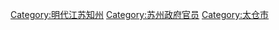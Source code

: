 [[Category:明代江苏知州|Category:明代江苏知州]]
[[Category:苏州政府官员|Category:苏州政府官员]]
[[Category:太仓市|Category:太仓市]]